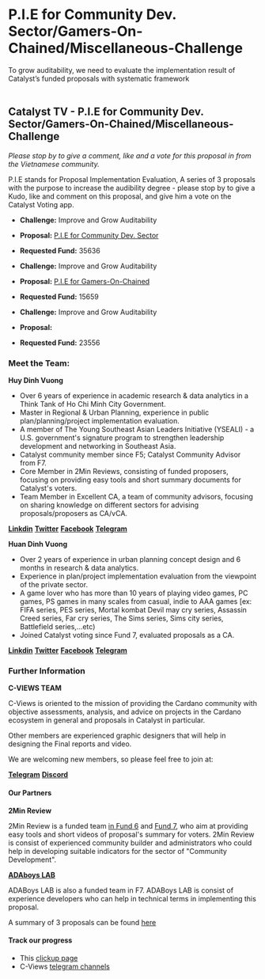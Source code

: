 # P.I.E for Community Dev. Sector/Gamers-On-Chained/Miscellaneous-Challenge

To grow auditability, we need to evaluate the implementation result of Catalyst’s funded proposals with systematic framework\
<br/>

<YouTube youTubeId="z1l1_cISTwU" />

## Catalyst TV - P.I.E for Community Dev. Sector/Gamers-On-Chained/Miscellaneous-Challenge

*Please stop by to give a comment, like and a vote for this proposal in from the Vietnamese community.*

P.I.E stands for Proposal Implementation Evaluation, A series of 3 proposals with the purpose to increase the audibility degree - please stop by to give a Kudo, like and comment on this proposal, and give him a vote on the Catalyst Voting app.

- **Challenge:** Improve and Grow Auditability
- **Proposal:** [P.I.E for Community Dev. Sector](https://cardano.ideascale.com/c/idea/398308)
- **Requested Fund:** 35636

- **Challenge:** Improve and Grow Auditability
- **Proposal:** [P.I.E for Gamers-On-Chained](https://cardano.ideascale.com/c/idea/398309)
- **Requested Fund:** 15659

- **Challenge:** Improve and Grow Auditability
- **Proposal:** [<Proposal Title>](https://cardano.ideascale.com/c/idea/398310)
- **Requested Fund:** 23556

### Meet the Team:

**Huy Dinh Vuong**

- Over 6 years of experience in academic research & data analytics in a Think Tank of Ho Chi Minh City Government.
- Master in Regional & Urban Planning, experience in public plan/planning/project implementation evaluation.
- A member of The Young Southeast Asian Leaders Initiative (YSEALI) - a U.S. government's signature program to strengthen leadership development and networking in Southeast Asia.
- Catalyst community member since F5; Catalyst Community Advisor from F7.
- Core Member in 2Min Reviews, consisting of funded proposers, focusing on providing easy tools and short summary documents for Catalyst's voters.
- Team Member in Excellent CA, a team of community advisors, focusing on sharing knowledge on different sectors for advising proposals/proposers as CA/vCA.

[**Linkdin**](https://www.linkedin.com/in/huydinhvuong/)
[**Twitter**](https://twitter.com/huydinhvuong1)
[**Facebook**](https://www.facebook.com/leonardovuong)
[**Telegram**](https://t.me/vuongdinhhuy)


**Huan Dinh Vuong**

- Over 2 years of experience in urban planning concept design and 6 months in research & data analytics.
- Experience in plan/project implementation evaluation from the viewpoint of the private sector.
- A game lover who has more than 10 years of playing video games, PC games, PS games in many scales from casual, indie to AAA games [ex: FIFA series, PES series, Mortal kombat Devil may cry series, Assassin Creed series, Far cry series, The Sims series, Sims city series, Battlefield series,...etc)
- Joined Catalyst voting since Fund 7, evaluated proposals as a CA.

[**Linkdin**](https://www.linkedin.com/in/huan-vuong-dingh-121ba5184/)
[**Twitter**](https://twitter.com/nhHunVng1)
[**Facebook**](https://www.facebook.com/nero.vuong)
[**Telegram**](https://t.me/HUANVUONG)

### Further Information

**C-VIEWS TEAM**

C-Views is oriented to the mission of providing the Cardano community with objective assessments, analysis, and advice on projects in the Cardano ecosystem in general and proposals in Catalyst in particular.

Other members are experienced graphic designers that will help in designing the Final reports and video.

We are welcoming new members, so please feel free to join at:

[**Telegram**](https://t.me/cryptoviewsofficial_chat)
[**Discord**](https://discord.gg/cpW5J37p)

#### Our Partners

**2Min Review**

2Min Review is a funded team [in Fund 6](https://cardano.ideascale.com/c/idea/370212) and [Fund 7](https://cardano.ideascale.com/c/idea/384807), who aim at providing easy tools and short videos of proposal's summary for voters. 2Min Review is consist of experienced community builder and administrators who could help in developing suitable indicators for the sector of "Community Development".

[**ADAboys LAB**](https://github.com/adaboys)

ADABoys LAB is also a funded team in F7. ADABoys LAB is consist of experience developers who can help in technical terms in implementing this proposal.

A summary of 3 proposals can be found [here](https://www.youtube.com/watch?v=lZEkS2cZrDw)

#### Track our progress

- This [clickup page](https://doc.clickup.com/25516105/d/h/rap29-365/8afcb7d85e34db9/rap29-185)
- C-Views [telegram channels](https://t.me/cviewsofficial)